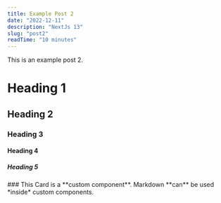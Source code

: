 ```yaml
---
title: Example Post 2
date: "2022-12-11"
description: "NextJs 13"
slug: "post2"
readTime: "10 minutes"
---
```


This is an example post 2.

# Heading 1

## Heading 2

### Heading 3

#### Heading 4

##### Heading 5

<Card>
  ### This Card is a **custom component**. Markdown **can** be used *inside*
  custom components.
</Card>
